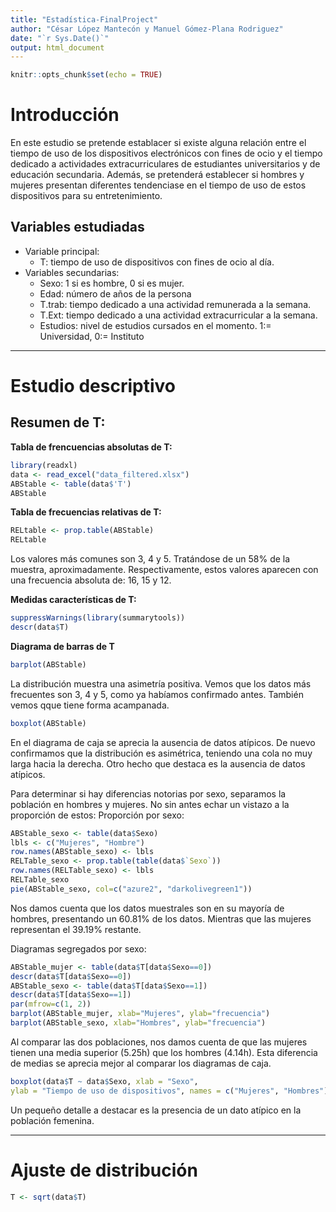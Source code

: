 ```yaml
---
title: "Estadística-FinalProject"
author: "César López Mantecón y Manuel Gómez-Plana Rodriguez"
date: "`r Sys.Date()`"
output: html_document
---
```


```r
knitr::opts_chunk$set(echo = TRUE)
```

# Introducción
En este estudio se pretende establacer si existe alguna relación entre el tiempo de uso de los dispositivos electrónicos con fines de ocio y el tiempo dedicado a actividades extracurriculares de estudiantes universitarios y de educación secundaria. Además, se pretenderá establecer si hombres y mujeres presentan diferentes tendenciase en el tiempo de uso de estos dispositivos para su entretenimiento. 

## Variables estudiadas 
+ Variable principal: 
  - T: tiempo de uso de dispositivos con fines de ocio al día.

+ Variables secundarias:
  - Sexo: 1 si es hombre, 0 si es mujer. 
  - Edad: número de años de la persona 
  - T.trab: tiempo dedicado a una actividad remunerada a la semana. 
  - T.Ext: tiempo dedicado a una actividad extracurricular a la semana.
  - Estudios: nivel de estudios cursados en el momento. 1:= Universidad, 0:= Instituto


___

# Estudio descriptivo

## Resumen de T: 
**Tabla de frencuencias absolutas de T:**
```r
library(readxl)
data <- read_excel("data_filtered.xlsx")
ABStable <- table(data$'T')
ABStable
```

**Tabla de frecuencias relativas de T:**
```r
RELtable <- prop.table(ABStable)
RELtable
```
Los valores más comunes son 3, 4 y 5. Tratándose de un 58% de la muestra, aproximadamente. Respectivamente, estos valores aparecen con una frecuencia absoluta de: 16, 15 y 12. 

**Medidas características de T:**
```r
suppressWarnings(library(summarytools))
descr(data$T)
```

**Diagrama de barras de T** 
```r
barplot(ABStable)
```

La distribución muestra una asimetría positiva. Vemos que los datos más frecuentes son 3, 4 y 5, como ya habíamos confirmado antes. También vemos qque tiene forma acampanada. 

```r
boxplot(ABStable)
```
En el diagrama de caja se aprecia la ausencia de datos atípicos. De nuevo confirmamos que la distribución es asimétrica, teniendo una cola no muy larga hacia la derecha. Otro hecho que destaca es la ausencia de datos atípicos.


Para determinar si hay diferencias notorias por sexo, separamos la población en hombres y mujeres. No sin antes echar un vistazo a la proporción de estos:
Proporción por sexo: 
```r
ABStable_sexo <- table(data$Sexo)
lbls <- c("Mujeres", "Hombre")
row.names(ABStable_sexo) <- lbls
RELTable_sexo <- prop.table(table(data$`Sexo`))
row.names(RELTable_sexo) <- lbls
RELTable_sexo
pie(ABStable_sexo, col=c("azure2", "darkolivegreen1"))
```
Nos damos cuenta que los datos muestrales son en su mayoría de hombres, presentando un 60.81% de los datos. Mientras que las mujeres representan el 39.19% restante. 

Diagramas segregados por sexo: 
```r
ABStable_mujer <- table(data$T[data$Sexo==0])
descr(data$T[data$Sexo==0])
ABStable_sexo <- table(data$T[data$Sexo==1])
descr(data$T[data$Sexo==1])
par(mfrow=c(1, 2))
barplot(ABStable_mujer, xlab="Mujeres", ylab="frecuencia")
barplot(ABStable_sexo, xlab="Hombres", ylab="frecuencia")
```

Al comparar las dos poblaciones, nos damos cuenta de que las mujeres tienen una media superior (5.25h) que los hombres (4.14h). Esta diferencia de medias se aprecia mejor al comparar los diagramas de caja. 
```r
boxplot(data$T ~ data$Sexo, xlab = "Sexo",
ylab = "Tiempo de uso de dispositivos", names = c("Mujeres", "Hombres"))

```
Un pequeño detalle a destacar es la presencia de un dato atípico en la población femenina.

___
# Ajuste de distribución

```r
T <- sqrt(data$T)

```